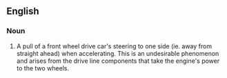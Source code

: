 {{wikipedia}}
==English==
===Noun===
{{en-noun|-|sg=[[torque]] [[steer]]}}
# {{automotive}} A pull of a front wheel drive car's steering to one side (ie. away from straight ahead) when accelerating.  This is an undesirable phenomenon and arises from the drive line components that take the engine's power to the two wheels.